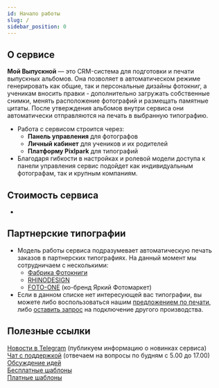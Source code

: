 ```yaml
---
id: Начало работы
slug: /
sidebar_position: 0
---
```



## О сервисе
**Мой Выпускной** — это CRM-система для подготовки и печати выпускных альбомов. Она позволяет в автоматическом режиме генерировать как общие, так и персональные дизайны фотокниг, а ученикам вносить правки - дополнительно загружать собственные снимки, менять расположение фотографий и размещать памятные цитаты. После утверждения альбомов внутри сервиса они автоматически отправляются на печать в выбранную типографию.
* Работа с сервисом строится через:
    + **Панель управления** для фотографов
    + **Личный кабинет** для учеников и их родителей
    + **Платформу Pixlpark** для типографий
* Благодаря гибкости в настройках и ролевой модели доступа к панели управления сервис подойдет как индивидуальным фотографам, так и крупным компаниям.

## Стоимость сервиса
* <MainCalculator />

## Партнерские типографии
* Модель работы сервиса подразумевает автоматическую печать заказов в партнерских типографиях. На данный момент мы сотрудничаем с несколькими:
    + [Фабрика Фотокниги](https://online.fabrika-fotoknigi.com/)
    + [RHINODESIGN](https://rhinodesign.ru/)
    + [FOTO-ONE](https://foto-one.com/) (ко-бренд Яркий Фотомаркет)
* Если в данном списке нет интересующей вас типографии, вы можете либо воспользоваться нашим <u>предложением по печати,</u> либо [оставить запрос](https://t.me/victor_tsk) на подключение другого производства.

## Полезные ссылки
[Новости в Telegram](https://t.me/moyvipusknoy_news) (публикуем информацию о новинках сервиса)<br/>
[Чат с поддержкой](https://t.me/MoyVipusknoySupport_bot) (отвечаем на вопросы по будням с 5.00 до 17.00)<br/>
[Обсуждение идей](https://t.me/moyvipusknoy)<br/>
[Бесплатные шаблоны](/general/free-templates)<br/>
[Платные шаблоны](/general/third-party-templates)<br/>
